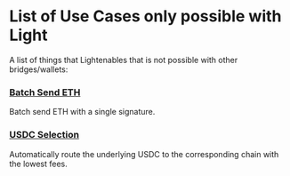 # List of Use Cases only possible with Light

A list of things that Lightenables that is not possible with other bridges/wallets:

### [Batch Send ETH](/use-cases/batch-send)

Batch send ETH with a single signature.

### [USDC Selection](/use-cases/usdc-selection)

Automatically route the underlying USDC to the corresponding chain with the lowest fees.
